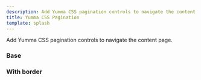 ```yaml
---
description: Add Yumma CSS pagination controls to navigate the content page.
title: Yumma CSS Pagination
template: splash
---
```


Add Yumma CSS pagination controls to navigate the content page.

### Base

<Preview
  data = {base}
  useCenter
  usePadding
  useTabs
  useVersion = '2974781'
/>

### With border

<Preview
  data = {withBorder}
  useCenter
  usePadding
  useTabs
  useVersion = '2974781'
/>